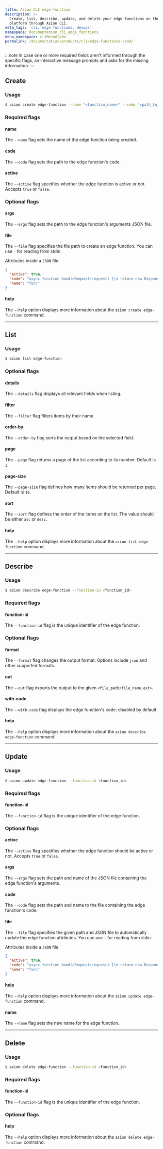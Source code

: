 ```yaml
---
title: Azion CLI edge-function
description: >-
  Create, list, describe, update, and delete your edge functions on the Azion
  platform through Azion CLI.
meta_tags: 'cli, edge functions, devops'
namespace: documentation_cli_edge_functions
menu_namespace: cliMenuAlpha
permalink: /documentation/products/cli/edge-functions-crud/
---
```


:::note 
In case one or more required fields aren't informed through the specific flags, an interactive message prompts and asks for the missing information.
:::

## Create

### Usage

```bash
$ azion create edge-function --name "<function_name>" --code "<path_to_code>" --active <true_or_false> [--args "<path_to_args_file>"] [--file "<file_path>"]
```

### Required flags

#### name

The `--name` flag sets the name of the edge function being created.

#### code

The `--code` flag sets the path to the edge function's code.

#### active

The `--active` flag specifies whether the edge function is active or not. Accepts `true` or `false`.

### Optional flags

#### args

The `--args` flag sets the path to the edge function's arguments JSON file.

#### file

The `--file` flag specifies the file path to create an edge function. You can use `-` for reading from stdin.

Attributes inside a `JSON` file:

```json
{
  "active": true,
  "code": "async function handleRequest(request) {\n return new Response(\"Hello!\",\n   {\n       status:204\n   })\n}\naddEventListener(\"fetch\", event =\u003e {\n event.respondWith(handleRequest(event.request))\n})",
  "name": "func"
}
```

#### help

The `--help` option displays more information about the `azion create edge-function` command.

---

## List

### Usage

```bash
$ azion list edge-function 
```

### Optional flags

#### details

The `--details` flag displays all relevant fields when listing.

#### filter

The `--filter` flag filters items by their name.

#### order-by

The `--order-by` flag sorts the output based on the selected field.

#### page

The `--page` flag returns a page of the list according to its number. Default is `1`.

#### page-size

The `--page-size` flag defines how many items should be returned per page. Default is `10`.

#### sort

The `--sort` flag defines the order of the items on the list. The value should be either `asc` or `desc`.

#### help

The `--help` option displays more information about the `azion list edge-function` command.

---

## Describe

### Usage

```bash
$ azion describe edge-function --function-id <function_id> 
```

### Required flags

#### function-id

The `--function-id` flag is the unique identifier of the edge function.

### Optional flags

#### format

The `--format` flag changes the output format. Options include `json` and other supported formats.

#### out

The `--out` flag exports the output to the given `<file_path/file_name.ext>`.

#### with-code

The `--with-code` flag displays the edge function's code; disabled by default.

#### help

The `--help` option displays more information about the `azion describe edge-function` command.

---

## Update 

### Usage

```bash
$ azion update edge-function --function-id <function_id>
```

### Required flags

#### function-id

The `--function-id` flag is the unique identifier of the edge function.

### Optional flags

#### active

The `--active` flag specifies whether the edge function should be active or not. Accepts `true` or `false`.

#### args

The `--args` flag sets the path and name of the JSON file containing the edge function's arguments.

#### code

The `--code` flag sets the path and name to the file containing the edge function's code.

#### file

The `--file` flag specifies the given path and JSON file to automatically update the edge function attributes. You can use `-` for reading from stdin.

Attributes inside a `JSON` file:

```json
{
  "active": true,
  "code": "async function handleRequest(request) {\n return new Response(\"Hello!\",\n   {\n       status:204\n   })\n}\naddEventListener(\"fetch\", event =\u003e {\n event.respondWith(handleRequest(event.request))\n})",
  "name": "func"
}
```

#### help

The `--help` option displays more information about the `azion update edge-function` command.

#### name

The `--name` flag sets the new name for the edge function.

---

## Delete

### Usage

```bash
$ azion delete edge-function --function-id <function_id>
```

### Required flags

#### function-id

The `--function-id` flag is the unique identifier of the edge function.

### Optional flags

#### help

The `--help` option displays more information about the `azion delete edge-function` command.

